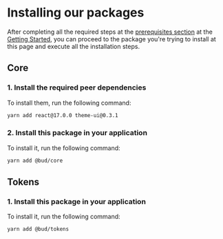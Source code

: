 
<Meta title="Introduction/Installation" />

# Installing our packages

After completing all the required steps at the [prerequisites section](introduction-getting-started--page#prerequisites) at the [Getting Started](introduction-getting-started--page), you can proceed to the package you're trying to install at this page and execute all the installation steps.

## Core

### 1. Install the required peer dependencies

To install them, run the following command:

``` sh
yarn add react@17.0.0 theme-ui@0.3.1
```

### 2. Install this package in your application

To install it, run the following command:

```sh
yarn add @bud/core
```

## Tokens

### 1. Install this package in your application

To install it, run the following command:

```sh
yarn add @bud/tokens
```
